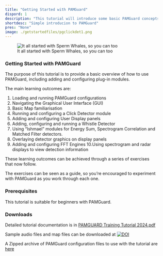 ```yaml
---
title: "Getting Started with PAMGuard"
dispord: 1
description: "This tutorial will introduce some basic PAMGuard concepts, showing you how to use a range of PAMGuard detectors for clicks, whistle, and baleen whale sounds and to use PAMGuard displays."
shortdesc: "Simple introducion to PAMGuard"
pres: "None"
image: ./getstartedfiles/pgclickdet1.png
---
```


![It all started with Sperm Whales, so you can too](./getstartedfiles/pgclickdet1.png "It all started with Sperm Whales, so you can too")

### Getting Started with PAMGuard

The purpose of this tutorial is to provide a basic overview of how to use PAMGuard, including adding and configuring plug-in modules.

The main learning outcomes are:

1.  Loading and running PAMGuard configurations
2.  Navigating the Graphical User Interface (GUI)
3.  Basic Map familiarisation
4.  Running and configuring a Click Detector module
5.  Adding and configuring User Display panels
6.  Adding, configuring and running a Whistle Detector
7.  Using “Ishmael” modules for Energy Sum, Spectrogram Correlation and Matched Filter detectors.
8.  Overlaying detector graphics on display panels
9.  Adding and configuring FFT Engines 10.Using spectrogram and radar displays to view detection information

These learning outcomes can be achieved through a series of exercises that now follow.

The exercises can be seen as a guide, so you’re encouraged to experiment with PAMGuard as you work through each one.

### Prerequisites

This tutorial is suitable for beginners with PAMGuard.

### Downloads

Detailed tutorial documentation is in [PAMGUARD Training Tutorial 2024.pdf](https://github.com/PAMGuardLearning/GettingStarted/releases/download/V1.5/PAMGUARDTrainingTutorial2024.pdf)

Sample audio files and map files can be downloaded at [![DOI](https://zenodo.org/badge/DOI/10.5281/zenodo.13851130.svg)](https://doi.org/10.5281/zenodo.13851130)

A Zipped archive of PAMGuard configuration files to use with the tutorial are [here](https://github.com/PAMGuardLearning/GettingStarted/releases/download/V1.5/configurationfiles.zip)
